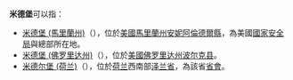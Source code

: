'''米德堡'''可以指：

* [[米德堡_(馬里蘭州)|米德堡 (馬里蘭州)]]（{{lang-en|Fort Meade, Maryland}}），位於[[美國|美國]][[馬里蘭州|馬里蘭州]][[安妮阿倫德爾縣|安妮阿倫德爾縣]]，為美國[[美國國家安全局|國家安全局]]與{{link-en|國防資訊系統局|Defense Information Systems Agency}}總部所在地。
* [[米德堡_(佛罗里达州)|米德堡 (佛罗里达州)]]（{{lang-en|Fort Meade, Florida}}），位於[[美國|美國]][[佛罗里达州|佛罗里达州]][[波爾克縣_(佛羅里達州)|波尔克县]]。
* [[米德尔堡_(荷兰)|米德尔堡 (荷兰)]]（{{lang-nl|Middelburg}}），位於[[荷兰|荷兰]]西南部[[泽兰省|泽兰省]]，為該省[[省會|省會]]。

{{disambig|M米|Cat=三字地名消歧义}}
